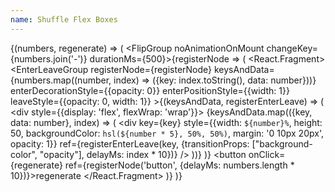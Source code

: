 ```yaml
---
name: Shuffle Flex Boxes
---
```



<GenerateNumbers min={10} max={50} count={10}>{(numbers, regenerate) => (
  <FlipGroup noAnimationOnMount changeKey={numbers.join('-')} durationMs={500}>{registerNode => (
    <React.Fragment>
      <EnterLeaveGroup
        registerNode={registerNode}
        keysAndData={numbers.map((number, index) => ({key: index.toString(), data: number}))}
        enterDecorationStyle={{opacity: 0}}
        enterPositionStyle={{width: 1}}
        leaveStyle={{opacity: 0, width: 1}}
      >{(keysAndData, registerEnterLeave) => (
        <div style={{display: 'flex', flexWrap: 'wrap'}}>
          {keysAndData.map(({key, data: number}, index) => (
            <div
              key={key}
              style={{width: `${number}%`, height: 50, backgroundColor: `hsl(${number * 5}, 50%, 50%)`, margin: '0 10px 20px', opacity: 1}}
              ref={registerEnterLeave(key, {transitionProps: ["background-color", "opacity"], delayMs: index * 10})}
            />
          ))}
        </div>
      )}</EnterLeaveGroup>
      <button onClick={regenerate} ref={registerNode('button', {delayMs: numbers.length * 10})}>regenerate</button>
    </React.Fragment>
  )}</FlipGroup>
)}</GenerateNumbers>
